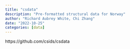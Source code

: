 ```yaml
---
title: "csdata"
description: "Pre-formatted structural data for Norway"
author: "Richard Aubrey White, Chi Zhang"
date: "2022-10-25"
categories: [data]
---
```


https://github.com/csids/csdata